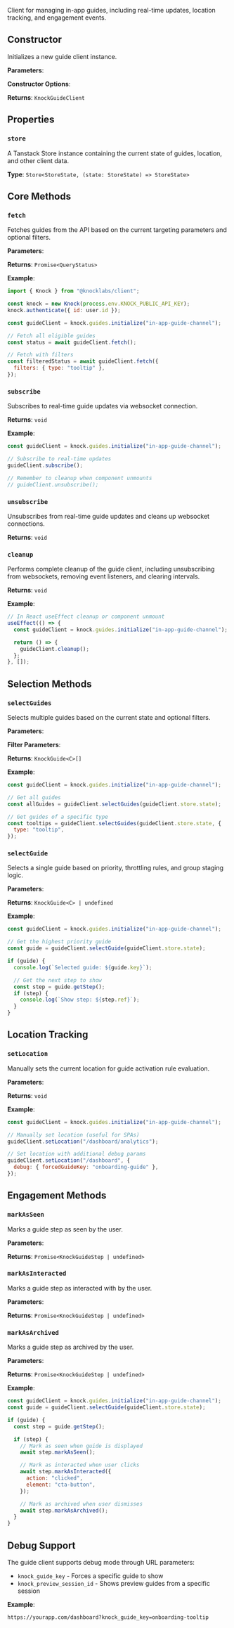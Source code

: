 Client for managing in-app guides, including real-time updates, location tracking, and engagement events.

## Constructor

Initializes a new guide client instance.

**Parameters**:

<Attributes>
  <Attribute
    name="knock"
    type="Knock"
    description="The Knock client instance to use for API requests."
  />
  <Attribute
    name="channelId"
    type="string"
    description="The channel ID for the guides integration."
  />
  <Attribute
    name="targetParams"
    type="TargetParams"
    description="Optional targeting parameters for guide selection (e.g., user properties, tenant)."
  />
  <Attribute
    name="options"
    type="ConstructorOpts"
    description="Optional configuration options for the guide client."
  />
</Attributes>

**Constructor Options**:

<Attributes>
  <Attribute
    name="trackLocationFromWindow"
    type="boolean"
    description="Whether to automatically track location changes from the browser window. Defaults to true."
  />
  <Attribute
    name="throttleCheckInterval"
    type="number"
    description="Interval in milliseconds for throttle checking. Defaults to 30000 (30 seconds)."
  />
  <Attribute
    name="orderResolutionDuration"
    type="number"
    description="Duration in milliseconds to wait before resolving guide order. Defaults to 50ms."
  />
</Attributes>

**Returns**: `KnockGuideClient`

## Properties

### `store`

A Tanstack Store instance containing the current state of guides, location, and other client data.

**Type**: `Store<StoreState, (state: StoreState) => StoreState>`

## Core Methods

### `fetch`

Fetches guides from the API based on the current targeting parameters and optional filters.

**Parameters**:

<Attributes>
  <Attribute name="opts" type="object" description="Optional fetch options." />
  <Attribute
    name="opts.filters"
    type="QueryFilterParams"
    description="Optional filter parameters to apply to the guide query."
  />
</Attributes>

**Returns**: `Promise<QueryStatus>`

**Example**:

```javascript title="Fetching guides"
import { Knock } from "@knocklabs/client";

const knock = new Knock(process.env.KNOCK_PUBLIC_API_KEY);
knock.authenticate({ id: user.id });

const guideClient = knock.guides.initialize("in-app-guide-channel");

// Fetch all eligible guides
const status = await guideClient.fetch();

// Fetch with filters
const filteredStatus = await guideClient.fetch({
  filters: { type: "tooltip" },
});
```

### `subscribe`

Subscribes to real-time guide updates via websocket connection.

**Returns**: `void`

**Example**:

```javascript title="Subscribing to real-time updates"
const guideClient = knock.guides.initialize("in-app-guide-channel");

// Subscribe to real-time updates
guideClient.subscribe();

// Remember to cleanup when component unmounts
// guideClient.unsubscribe();
```

### `unsubscribe`

Unsubscribes from real-time guide updates and cleans up websocket connections.

**Returns**: `void`

### `cleanup`

Performs complete cleanup of the guide client, including unsubscribing from websockets, removing event listeners, and clearing intervals.

**Returns**: `void`

**Example**:

```javascript title="Cleaning up guide client"
// In React useEffect cleanup or component unmount
useEffect(() => {
  const guideClient = knock.guides.initialize("in-app-guide-channel");

  return () => {
    guideClient.cleanup();
  };
}, []);
```

## Selection Methods

### `selectGuides`

Selects multiple guides based on the current state and optional filters.

**Parameters**:

<Attributes>
  <Attribute
    name="state"
    type="StoreState"
    description="The current store state."
  />
  <Attribute
    name="filters"
    type="SelectFilterParams"
    description="Optional filters to apply during selection."
  />
</Attributes>

**Filter Parameters**:

<Attributes>
  <Attribute
    name="type"
    type="string"
    description="Filter guides by type (e.g., 'tooltip', 'modal', 'banner')."
  />
  <Attribute
    name="key"
    type="string"
    description="Filter guides by specific guide key."
  />
</Attributes>

**Returns**: `KnockGuide<C>[]`

**Example**:

```javascript title="Selecting multiple guides"
const guideClient = knock.guides.initialize("in-app-guide-channel");

// Get all guides
const allGuides = guideClient.selectGuides(guideClient.store.state);

// Get guides of a specific type
const tooltips = guideClient.selectGuides(guideClient.store.state, {
  type: "tooltip",
});
```

### `selectGuide`

Selects a single guide based on priority, throttling rules, and group staging logic.

**Parameters**:

<Attributes>
  <Attribute
    name="state"
    type="StoreState"
    description="The current store state."
  />
  <Attribute
    name="filters"
    type="SelectFilterParams"
    description="Optional filters to apply during selection."
  />
</Attributes>

**Returns**: `KnockGuide<C> | undefined`

**Example**:

```javascript title="Selecting a single guide"
const guideClient = knock.guides.initialize("in-app-guide-channel");

// Get the highest priority guide
const guide = guideClient.selectGuide(guideClient.store.state);

if (guide) {
  console.log(`Selected guide: ${guide.key}`);

  // Get the next step to show
  const step = guide.getStep();
  if (step) {
    console.log(`Show step: ${step.ref}`);
  }
}
```

## Location Tracking

### `setLocation`

Manually sets the current location for guide activation rule evaluation.

**Parameters**:

<Attributes>
  <Attribute
    name="href"
    type="string"
    description="The URL to set as the current location."
  />
  <Attribute
    name="additionalParams"
    type="Partial<StoreState>"
    description="Optional additional state parameters to update."
  />
</Attributes>

**Returns**: `void`

**Example**:

```javascript title="Setting location manually"
const guideClient = knock.guides.initialize("in-app-guide-channel");

// Manually set location (useful for SPAs)
guideClient.setLocation("/dashboard/analytics");

// Set location with additional debug params
guideClient.setLocation("/dashboard", {
  debug: { forcedGuideKey: "onboarding-guide" },
});
```

## Engagement Methods

### `markAsSeen`

Marks a guide step as seen by the user.

**Parameters**:

<Attributes>
  <Attribute
    name="guide"
    type="GuideData"
    description="The guide containing the step."
  />
  <Attribute
    name="step"
    type="GuideStepData"
    description="The step to mark as seen."
  />
</Attributes>

**Returns**: `Promise<KnockGuideStep | undefined>`

### `markAsInteracted`

Marks a guide step as interacted with by the user.

**Parameters**:

<Attributes>
  <Attribute
    name="guide"
    type="GuideData"
    description="The guide containing the step."
  />
  <Attribute
    name="step"
    type="GuideStepData"
    description="The step to mark as interacted."
  />
  <Attribute
    name="metadata"
    type="GenericData"
    description="Optional metadata about the interaction."
  />
</Attributes>

**Returns**: `Promise<KnockGuideStep | undefined>`

### `markAsArchived`

Marks a guide step as archived by the user.

**Parameters**:

<Attributes>
  <Attribute
    name="guide"
    type="GuideData"
    description="The guide containing the step."
  />
  <Attribute
    name="step"
    type="GuideStepData"
    description="The step to mark as archived."
  />
</Attributes>

**Returns**: `Promise<KnockGuideStep | undefined>`

**Example**:

```javascript title="Using engagement methods"
const guideClient = knock.guides.initialize("in-app-guide-channel");
const guide = guideClient.selectGuide(guideClient.store.state);

if (guide) {
  const step = guide.getStep();

  if (step) {
    // Mark as seen when guide is displayed
    await step.markAsSeen();

    // Mark as interacted when user clicks
    await step.markAsInteracted({
      action: "clicked",
      element: "cta-button",
    });

    // Mark as archived when user dismisses
    await step.markAsArchived();
  }
}
```

## Debug Support

The guide client supports debug mode through URL parameters:

- `knock_guide_key` - Forces a specific guide to show
- `knock_preview_session_id` - Shows preview guides from a specific session

**Example**:

```
https://yourapp.com/dashboard?knock_guide_key=onboarding-tooltip
```
